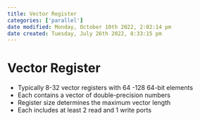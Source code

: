 ```yaml
---
title: Vector Register
categories: ['parallel']
date modified: Monday, October 10th 2022, 2:02:14 pm
date created: Tuesday, July 26th 2022, 8:33:15 pm
---
```


# Vector Register
- Typically 8-32 vector registers with 64 -128 64-bit elements
- Each contains a vector of double-precision numbers
- Register size determines the maximum vector length
- Each includes at least 2 read and 1 write ports



